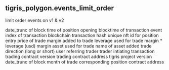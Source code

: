 ## tigris_polygon.events_limit_order 
limit order events on v1 &amp; v2


<ParamField path="day">
date_trunc of block time of position opening
</ParamField>
<ParamField path="evt_block_time">
blocktime of transaction
</ParamField>
<ParamField path="evt_index">
event index of transaction
</ParamField>
<ParamField path="evt_tx_hash">
blockchain transaction hash
</ParamField>
<ParamField path="position_id">
unique nft id for position
</ParamField>
<ParamField path="price">
entry price of trade
</ParamField>
<ParamField path="margin">
margin added to trade
</ParamField>
<ParamField path="leverage">
leverage used for trade
</ParamField>
<ParamField path="volume_usd">
margin * leverage (usd)
</ParamField>
<ParamField path="margin_asset">
margin asset used for trade
</ParamField>
<ParamField path="pair">
name of asset added
</ParamField>
<ParamField path="direction">
trade direction (long or short)
</ParamField>
<ParamField path="referral">
user referring trader
</ParamField>
<ParamField path="trader">
trader intiating transaction
</ParamField>
<ParamField path="version">
trading contract version
</ParamField>
<ParamField path="project_contract_address">
trading contract address
</ParamField>
<ParamField path="protocol_version">
tigris project version 
</ParamField>
<ParamField path="block_month">
date_trunc of block month of trade
</ParamField>
<ParamField path="positions_contract">
corresponding position contract address
</ParamField>
